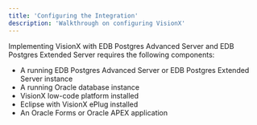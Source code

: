 ```yaml
---
title: 'Configuring the Integration'
description: 'Walkthrough on configuring VisionX'
---
```


Implementing VisionX with EDB Postgres Advanced Server and EDB Postgres Extended Server requires the following components:

- A running EDB Postgres Advanced Server or EDB Postgres Extended Server instance
- A running Oracle database instance
- VisionX low-code platform installed
- Eclipse with VisionX ePlug installed
- An Oracle Forms or Oracle APEX application

